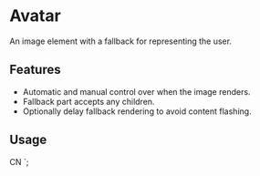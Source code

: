 

<Meta of={AvatarStories} />

# Avatar

An image element with a fallback for representing the user.

## Features

- Automatic and manual control over when the image renders.
- Fallback part accepts any children.
- Optionally delay fallback rendering to avoid content flashing.

## Usage


<Source code={importCode} language="ts" dark />

  <AvatarImage src="https://github.com/shadcn.png" />
  <AvatarFallback>CN</AvatarFallback>
</Avatar>`;

<Source code={usageCode} language="tsx" dark />

<Canvas of={AvatarStories.Default} />
<Canvas of={AvatarStories.Fallback} />
